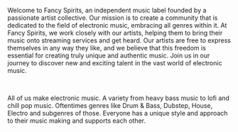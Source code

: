 Welcome to Fancy Spirits, an independent music label founded by a passionate artist collective. Our mission is to create a community that is dedicated to the field of electronic music, embracing all genres within it. At Fancy Spirits, we work closely with our artists, helping them to bring their music onto streaming services and get heard. Our artists are free to express themselves in any way they like, and we believe that this freedom is essential for creating truly unique and authentic music. Join us in our journey to discover new and exciting talent in the vast world of electronic music.


<br/>

All of us make electronic music. A variety from heavy bass music to lofi and chill pop music. Oftentimes genres like Drum & Bass, Dubstep, House, Electro and subgenres of those. Everyone has a unique style and approach to their music making and supports each other.